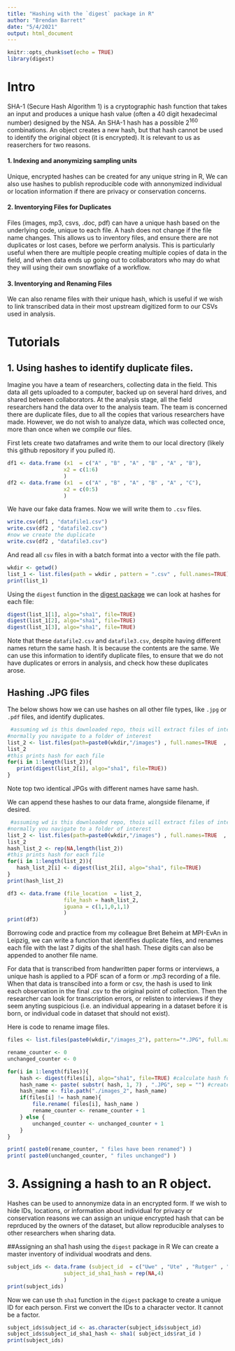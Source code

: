```yaml
---
title: "Hashing with the `digest` package in R"
author: "Brendan Barrett"
date: "5/4/2021"
output: html_document
---
```


```r
knitr::opts_chunk$set(echo = TRUE)
library(digest)
```

# Intro

SHA-1 (Secure Hash Algorithm 1) is a cryptographic hash function that takes an input and produces a unique hash value (often a 40 digit hexadecimal number) designed by the NSA.
An SHA-1 hash has a possible $2^{160}$ combinations.
An object creates a new hash, but that hash cannot be used to identify the original object (it is encrypted). 
It is relevant to us as reaserchers for two reasons.

#### 1. Indexing and anonymizing sampling units
Unique, encrypted hashes can be created for any unique string in R,
We can also use hashes to publish reproducible code with annonymized individual or location information if there are privacy or conservation concerns. 

#### 2. Inventorying Files for Duplicates
Files (images, mp3, csvs, .doc, pdf) can have a unique hash based on the underlying code, unique to each file.
A hash does not change if the file name changes. 
This allows us to inventory files, and ensure there are not duplicates or lost cases, before we perform analysis. 
This is particularly useful when there are multiple people creating multiple copies of data in the field, and when data ends up going out to collaborators who may do what they will using their own snowflake of a workflow.

#### 3. Inventorying and Renaming Files

We can also rename files with their unique hash, which is useful if we wish to link transcribed data in their most upstream digitized form to our CSVs used in analysis.

# Tutorials

## 1.  Using hashes to identify duplicate files.
Imagine you have a team of researchers, collecting data in the field. 
This data all gets uploaded to a computer, backed up on several hard drives, and shared between collaborators. 
At the analysis stage, all the field researchers hand the data over to the analysis team. 
The team is concerned there are duplicate files, due to all the copies that various researchers have made.
However, we do not wish to analyze data, which was collected once, more than once when we compile our files.

First lets create two dataframes and write them to our local directory (likely this github repository if you pulled it).

```r
df1 <- data.frame (x1  = c("A" , "B" , "A" , "B" , "A" , "B"),
                  x2 = c(1:6)
                  )
df2 <- data.frame (x1  = c("A" , "B" , "A" , "B" , "A" , "C"),
                  x2 = c(0:5)
                  )
```
We have our fake data frames. 
Now we will write them to `.csv` files.
```r
write.csv(df1 , "datafile1.csv")
write.csv(df2 , "datafile2.csv")
#now we create the duplicate
write.csv(df2 , "datafile3.csv")
```
And read all `csv` files in with a batch format into a vector with the file path.
```r
wkdir <- getwd()
list_1 <- list.files(path = wkdir , pattern = ".csv" , full.names=TRUE)
print(list_1)
```
Using the `digest` function in the  [digest package](https://cran.r-project.org/web/packages/digest/index.html) we can look at hashes for each file:
```r
digest(list_1[1], algo="sha1", file=TRUE)
digest(list_1[2], algo="sha1", file=TRUE)
digest(list_1[3], algo="sha1", file=TRUE)
```

Note that these `datafile2.csv` and  `datafile3.csv`, despite having different names return the same hash. It is because the contents are the same. We can use this information to identify duplicate files, to ensure that we do not have duplicates or errors in analysis, and check how these duplicates arose.

## Hashing .JPG files
The below shows how we can use hashes on all other file types, like `.jpg` or `.pdf` files, and identify duplicates.
```r
 #assuming wd is this downloaded repo, thois will extract files of interest
#normally you navigate to a folder of interest
list_2 <- list.files(path=paste0(wkdir,"/images") , full.names=TRUE  , recursive=TRUE , pattern=".JPG" )
list_2
#this prints hash for each file
for(i in 1:length(list_2)){
   print(digest(list_2[i], algo="sha1", file=TRUE))
}
```
Note top two identical JPGs with different names have same hash.

We can append these hashes to our data frame, alongside filename, if desired.
```r
 #assuming wd is this downloaded repo, thois will extract files of interest
#normally you navigate to a folder of interest
list_2 <- list.files(path=paste0(wkdir,"/images") , full.names=TRUE  , recursive=TRUE , pattern=".JPG" )
list_2
hash_list_2 <- rep(NA,length(list_2))
#this prints hash for each file
for(i in 1:length(list_2)){
   hash_list_2[i] <- digest(list_2[i], algo="sha1", file=TRUE)
}
print(hash_list_2)

df3 <- data.frame (file_location  = list_2,
                  file_hash = hash_list_2,
                  iguana = c(1,1,0,1,1)
                  )
print(df3)
```
Borrowing code and practice from my colleague Bret Beheim at MPI-EvAn in Leipzig, we can write a function that identifies duplicate files, and renames each file with the last 7 digits of the sha1 hash.
These digits can also be appended to another file name.

For data that is transcribed from handwritten paper forms or interviews, a unique hash is applied to a PDF scan of a form or .mp3 recording of a file. When that data is transcibed into a form or csv, the hash is used to link each observation in the final .csv to the original point of collection. Then the researcher can look for transcription errors, or relisten to interviews if they seem anyting suspicious (i.e. an individual appearing in a dataset before it is born, or individual code in dataset that should not exist).

Here is code to rename image files.
```r

files <- list.files(paste0(wkdir,"/images_2"), pattern="*.JPG", full.names=TRUE , recursive=TRUE) # get files from current WD

rename_counter <- 0
unchanged_counter <- 0

for(i in 1:length(files)){
    hash <- digest(files[i], algo="sha1", file=TRUE) #calculate hash for file
    hash_name <- paste( substr( hash, 1, 7) , ".JPG", sep = "") #create new name with last 7 hash charachters
    hash_name <- file.path("./images_2", hash_name)
    if(files[i] != hash_name){
        file.rename( files[i], hash_name )
        rename_counter <- rename_counter + 1
    } else {
        unchanged_counter <- unchanged_counter + 1
    }
}

print( paste0(rename_counter, " files have been renamed") )
print( paste0(unchanged_counter, " files unchanged") )
```
# 3. Assigning a hash to an R object.
Hashes can be used to annonymize data in an encrypted form. 
If we wish to hide IDs, locations, or information about individual for privacy or conservation reasons we can assign an unique encrypted hash that can be reprduced by the owners of the dataset, but allow reproducible analyses to other researchers when sharing data.

##Assigning an sha1 hash using the `digest` package in R
We can create a master inventory of individual woodrats and dens.
```r
subject_ids <- data.frame (subject_id  = c("Uwe" , "Ute" , "Rutger" , "Razamatazz"),
                  subject_id_sha1_hash = rep(NA,4)
                  )
print(subject_ids)
```
Now we can use th `sha1` function in the `digest` package to create a unique ID for each person. 
First we convert the IDs to a character vector. It cannot be a factor. 
```r
subject_ids$subject_id <- as.character(subject_ids$subject_id)
subject_ids$subject_id_sha1_hash <- sha1( subject_ids$rat_id )
print(subject_ids)
```